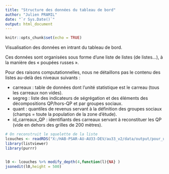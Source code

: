 ---
title: "Structure des données du tableau de bord"
author: "Julien PRAMIL"
date: "`r Sys.Date()`"
output: html_document
---

```{r setup, include=FALSE}
knitr::opts_chunk$set(echo = TRUE)
```

Visualisation des données en intrant du tableau de bord.

Ces données sont organisées sous forme d'une liste de listes (de listes...), à la manière des « poupées russes ».

Pour des raisons computationnelles, nous ne détaillons pas le contenu des listes au-delà des niveaux suivants : 

- carreaux : table de données dont l'unité statistique est le carreau (tous les carreaux non vides).
- segreg : liste des indicateurs de ségrégation et des éléments des décompositions QP/hors-QP et par groupes sociaux.
- quant : quantiles de revenus servant à la définition des groupes sociaux (champs = toute la population de la zone d'étude).
- id_carreaux_QP : identifiants des carreaux servant à reconstituer les QP (vide en dehors des grilles de 200 mètres).

```{r structure, echo=FALSE, message=TRUE, warning=TRUE}
# On reconstruit le squelette de la liste
lcouches <- readRDS("X:/HAB-PSAR-AU-AU33-DEV/au33_v2/data/output/pour_utilisateurs/lcouches.RDS")
library(listviewer)
library(purrr)


l0 <- lcouches %>% modify_depth(4,function(l){NA} )
jsonedit(l0,height = 500)
```
